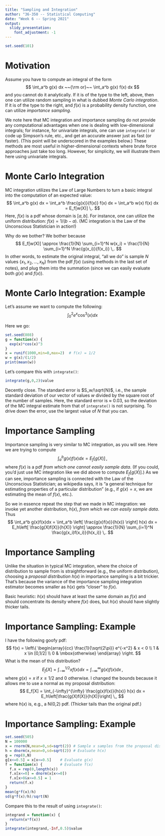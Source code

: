 ---
title: "Sampling and Integration"
author: "36-350 -- Statistical Computing"
date: "Week 6 -- Spring 2021"
output: 
  slidy_presentation: 
    font_adjustment: -1
---

```{r,echo=FALSE}
set.seed(101)
```

Motivation
===

Assume you have to compute an integral of the form
$$
\int_a^b g(x) dx ~~{\rm or}~~ \int_a^b g(x) f(x) dx
$$
and you cannot do it analytically. If it is of the type to the left, above, then one can utilize random sampling in what is dubbed *Monte Carlo integration*. If it is of the type to the right, and $f(x)$ is a probability density function, one can utilize *importance sampling*.

We note here that MC integration and importance sampling do not provide any computational advantages when one is dealing with low-dimensional integrals; for instance, for univariate integrals, one can use `integrate()` or code up Simpson's rule, etc., and get an accurate answer just as fast (or faster). (This point will be underscored in the examples below.) These methods are most useful in higher-dimensional contexts where brute force approaches just take too long. However, for simplicity, we will illustrate them here using univariate integrals.

Monte Carlo Integration
===

MC integration utilizes the Law of Large Numbers to turn a basic integral into the computation of an expected value:
$$
\int_a^b g(x) dx = \int_a^b \frac{g(x)}{f(x)} f(x) dx = \int_a^b w(x) f(x) dx = E_f[w(X)] \,.
$$
Here, $f(x)$ is a pdf whose domain is $[a,b]$. For instance, one can utilize the uniform distribution: $f(x) = 1/(b-a)$. (MC integration is the Law of the Unconscious Statistician in action!)

Why do we bother? We bother because
$$
E_f[w(X)] \approx \frac{1}{N} \sum_{i=1}^N w(x_i) = \frac{1}{N} \sum_{i=1}^N \frac{g(x_i)}{f(x_i)} \,.
$$
In other words, to estimate the original integral, "all we do" is sample $N$ values $\{x_1,x_2,\ldots,x_N\}$
from the pdf $f(x)$ (using methods in the last set of notes), and plug them into the summation (since we can easily evaluate both $g(x)$ and $f(x)$).

Monte Carlo Integration: Example
===

Let's assume we want to compute the following:
$$
\int_0^2 e^x \cos^3(x) dx
$$

Here we go:
```{r}
set.seed(808)
g = function(x) {
  exp(x)*cos(x)^3
}
x = runif(1000,min=0,max=2)  # f(x) = 1/2
w = g(x)/(1/2)
print(mean(w))
```

Let's compare this with `integrate()`:
```{r}
integrate(g,0,2)$value
```

Decently close. The standard error is $S_w/\sqrt{N}$, i.e., the sample standard deviation of our vector of values $w$ divided by the square root of the number of samples. Here, the standard error is $\approx$ 0.03, so the deviation of the MC integral estimate from that of `integrate()` is not surprising. To drive down the error, use the largest value of $N$ that you can.

Importance Sampling
===

Importance sampling is very similar to MC integration, as you will see. Here we are trying to compute
$$
\int_a^b g(x) f(x) dx = E_f[g(X)] \,,
$$
where $f(x)$ is a pdf *from which one cannot easily sample data*. (If you could, you'd just use MC integration like we did above to compute $E_f[g(X)]$.) As we can see, importance sampling is connected with the Law of the Unconscious Statistician; as wikipedia says, it is "a general technique for estimating properties of a particular distribution" (e.g., if $g(x) = x$, we are estimating the mean of $f(x)$, etc.).

So we in essence repeat the step that we made in MC integration: we invoke yet another distribution, $h(x)$, *from which we can easily sample data*. Thus
$$
\int_a^b g(x)f(x)dx = \int_a^b \left[ \frac{g(x)f(x)}{h(x)} \right] h(x) dx = E_h\left[ \frac{g(X)f(X)}{h(X)} \right] \approx \frac{1}{N} \sum_{i=1}^N \frac{g(x_i)f(x_i)}{h(x_i)} \,.
$$

Importance Sampling
===

Unlike the situation in typical MC integration, where the choice of distribution to sample from is straightforward (e.g., the uniform distribution), choosing a *proposal distribution* $h(x)$ in importance sampling is a bit trickier. That's because the variance of the importance sampling integration estimator becomes smaller as $h(x)$ gets "closer" to $f(x)$. 

Basic heuristic: $h(x)$ should have at least the same domain as $f(x)$ and should concentrate its density where $f(x)$ does, but $h(x)$ should have slightly thicker tails.

Importance Sampling: Example
===

I have the following goofy pdf:
$$
f(x) = \left\{ \begin{array}{cc} \frac{1}{\sqrt{2\pi}} e^{-x^2} & x < 0 \\ 1 & x \in [0,1/2] \\ 0 & \mbox{otherwise} \end{array} \right.
$$
What is the mean of this distribution?
$$
E_f[X] = \int_{-\infty}^{1/2} x f(x) dx = \int_{-\infty}^{\infty} g(x) f(x) dx \,,
$$
where $g(x) = x$ if $x \leq 1/2$ and 0 otherwise. I changed the bounds because it allows me to use a normal as my proposal distribution:
$$
E_f[X] = \int_{-\infty}^{\infty} \frac{g(x)f(x)}{h(x)} h(x) dx = E_h\left[\frac{g(X)f(X)}{h(X)}\right] \,,
$$
where $h(x)$ is, e.g., a N(0,2) pdf. (Thicker tails than the original pdf.)

Importance Sampling: Example
===

```{r}
set.seed(505)
N = 100000
x = rnorm(N,mean=0,sd=sqrt(2)) # Sample x samples from the proposal distribution h(x)
h = dnorm(x,mean=0,sd=sqrt(2)) # Evaluate h(x)
g = rep(0,N)
g[x<=0.5] = x[x<=0.5]    # Evaluate g(x)
f = function(x) {        # Evaluate f(x)
  f.x = rep(0,length(x))
  f.x[x<=0] = dnorm(x[x<=0])
  f.x[x>0&x<=0.5] = 1
  return(f.x)
} 
mean(g*f(x)/h)
sd(g*f(x)/h)/sqrt(N)
```

Compare this to the result of using `integrate()`:
```{r}
integrand = function(x) {
  return(x*f(x))
}
integrate(integrand,-Inf,0.5)$value
```
